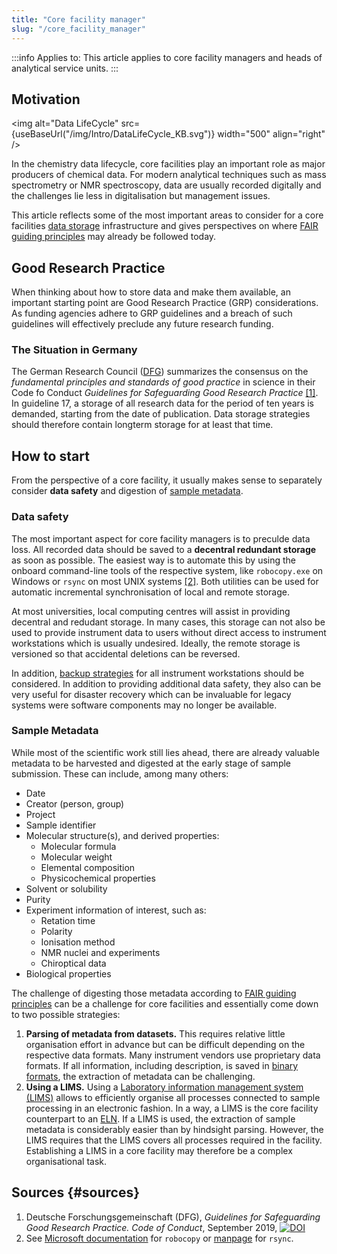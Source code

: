 ```yaml
---
title: "Core facility manager"
slug: "/core_facility_manager"
---
```



:::info Applies to:
This article applies to core facility managers and heads of analytical service units.
:::

## Motivation

<img
    alt="Data LifeCycle"
    src={useBaseUrl("/img/Intro/DataLifeCycle_KB.svg")}
    width="500"
    align="right"
/>

In the chemistry data lifecycle, core facilities play an important role as major producers of chemical data. For modern analytical techniques such as mass spectrometry or NMR spectroscopy, data are usually recorded digitally and the challenges lie less in digitalisation but management issues.

This article reflects some of the most important areas to consider for a core facilities [data storage](/docs/data_storage/) infrastructure and gives perspectives on where [FAIR guiding principles](/docs/fair/) may already be followed today.

## Good Research Practice

When thinking about how to store data and make them available, an important starting point are Good Research Practice (GRP) considerations. As funding agencies adhere to GRP guidelines and a breach of such guidelines will effectively preclude any future research funding.

### The Situation in Germany

The German Research Council ([DFG](https://www.dfg.de)) summarizes the consensus on the _fundamental principles and standards of good practice_ in science in their Code fo Conduct _Guidelines for Safeguarding Good Research Practice_ [\[1\]](#sources). In guideline 17, a storage of all research data for the period of ten years is demanded, starting from the date of publication. Data storage strategies should therefore contain longterm storage for at least that time.

## How to start

From the perspective of a core facility, it usually makes sense to separately consider **data safety** and digestion of [sample metadata](/docs/metadata/).

### Data safety

The most important aspect for core facility managers is to preculde data loss. All recorded data should be saved to a **decentral redundant storage** as soon as possible. The easiest way is to automate this by using the onboard command-line tools of the respective system, like `robocopy.exe` on Windows or `rsync` on most UNIX systems [\[2\]](#sources). Both utilities can be used for automatic incremental synchronisation of local and remote storage.

At most universities, local computing centres will assist in providing decentral and redudant storage. In many cases, this storage can not also be used to provide instrument data to users without direct access to instrument workstations which is usually undesired. Ideally, the remote storage is versioned so that accidental deletions can be reversed.

In addition, [backup strategies](/docs/data_storage/) for all instrument workstations should be considered. In addition to providing additional data safety, they also can be very useful for disaster recovery which can be invaluable for legacy systems were software components may no longer be available.

### Sample Metadata

While most of the scientific work still lies ahead, there are already valuable metadata to be harvested and digested at the early stage of sample submission. These can include, among many others:

-   Date
-   Creator (person, group)
-   Project
-   Sample identifier
-   Molecular structure(s), and derived properties:
    -   Molecular formula
    -   Molecular weight
    -   Elemental composition
    -   Physicochemical properties
-   Solvent or solubility
-   Purity
-   Experiment information of interest, such as:
    -   Retation time
    -   Polarity
    -   Ionisation method
    -   NMR nuclei and experiments
    -   Chiroptical data
-   Biological properties

The challenge of digesting those metadata according to [FAIR guiding principles](/docs/fair/) can be a challenge for core facilities and essentially come down to two possible strategies:

1. **Parsing of metadata from datasets.** This requires relative little organisation effort in advance but can be difficult depending on the respective data formats. Many instrument vendors use proprietary data formats. If all information, including description, is saved in [binary formats](https://en.wikipedia.org/wiki/Binary_file), the extraction of metadata can be challenging.
1. **Using a LIMS.** Using a [Laboratory information management system (LIMS)](https://en.wikipedia.org/wiki/Laboratory_information_management_system) allows to efficiently organise all processes connected to sample processing in an electronic fashion. In a way, a LIMS is the core facility counterpart to an [ELN](/docs/eln). If a LIMS is used, the extraction of sample metadata is considerably easier than by hindsight parsing. However, the LIMS requires that the LIMS covers all processes required in the facility. Establishing a LIMS in a core facility may therefore be a complex organisational task.

## Sources {#sources}

1. Deutsche Forschungsgemeinschaft (DFG), _Guidelines for Safeguarding Good Research
   Practice. Code of Conduct_, September 2019, [![DOI](https://zenodo.org/badge/DOI/10.5281/zenodo.3923602.svg)](https://doi.org/10.5281/zenodo.3923602)
2. See [Microsoft documentation](https://docs.microsoft.com/en-us/windows-server/administration/windows-commands/robocopy)
   for `robocopy` or [manpage](https://linux.die.net/man/1/rsync) for `rsync`.
